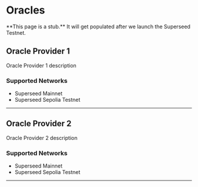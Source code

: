 
# Oracles

<Callout emoji="🚧">
  **This page is a stub.** It will get populated after we launch the Superseed
  Testnet.
</Callout>

## Oracle Provider 1

Oracle Provider 1 description

### Supported Networks

- Superseed Mainnet
- Superseed Sepolia Testnet

---

## Oracle Provider 2

Oracle Provider 2 description

### Supported Networks

- Superseed Mainnet
- Superseed Sepolia Testnet

---
